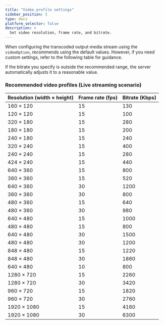 ```yaml
---
title: "Video profile settings"
sidebar_position: 5
type: docs
platform_selector: false
description: >
  Set video resolution, frame rate, and bitrate.
---
```


When configuring the transcoded output media stream using the `videoOption`,  <Vg k="COMPANY"/> recommends using the default values. However, if you need custom settings, refer to the following table for guidance.

<Admonition type="info" info="info">
If the bitrate you specify is outside the recommended range, the server automatically adjusts it to a reasonable value.
</Admonition>

### Recommended video profiles (Live streaming scenario)

| Resolution (width × height) | Frame rate (fps) | Bitrate (Kbps) |
| --------------------------- | ---------------- | -------------- |
| 160 × 120                   | 15               | 130            |
| 120 × 120                   | 15               | 100            |
| 320 × 180                   | 15               | 280            |
| 180 × 180                   | 15               | 200            |
| 240 × 180                   | 15               | 240            |
| 320 × 240                   | 15               | 400            |
| 240 × 240                   | 15               | 280            |
| 424 × 240                   | 15               | 440            |
| 640 × 360                   | 15               | 800            |
| 360 × 360                   | 15               | 520            |
| 640 × 360                   | 30               | 1200           |
| 360 × 360                   | 30               | 800            |
| 480 × 360                   | 15               | 640            |
| 480 × 360                   | 30               | 980            |
| 640 × 480                   | 15               | 1000           |
| 480 × 480                   | 15               | 800            |
| 640 × 480                   | 30               | 1500           |
| 480 × 480                   | 30               | 1200           |
| 848 × 480                   | 15               | 1220           |
| 848 × 480                   | 30               | 1860           |
| 640 × 480                   | 10               | 800            |
| 1280 × 720                  | 15               | 2260           |
| 1280 × 720                  | 30               | 3420           |
| 960 × 720                   | 15               | 1820           |
| 960 × 720                   | 30               | 2760           |
| 1920 × 1080                 | 15               | 4160           |
| 1920 × 1080                 | 30               | 6300           |
